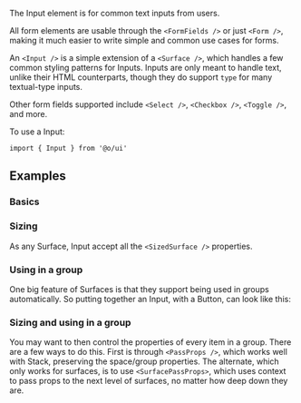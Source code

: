 <IntroText>The Input element is for common text inputs from users.</IntroText>

All form elements are usable through the `<FormFields />` or just `<Form />`, making it much easier
to write simple and common use cases for forms.

An `<Input />` is a simple extension of a `<Surface />`, which handles a few common styling patterns
for Inputs. Inputs are only meant to handle text, unlike their HTML counterparts, though they do
support `type` for many textual-type inputs.

Other form fields supported include `<Select />`, `<Checkbox />`, `<Toggle />`, and more.

To use a Input:

```tsx
import { Input } from '@o/ui'
```

## Examples

### Basics

<Example id="Basic" />

### Sizing

As any Surface, Input accept all the `<SizedSurface />` properties.

<Example id="Sized" name="Sizing" />

### Using in a group

One big feature of Surfaces is that they support being used in groups automatically. So putting
together an Input, with a Button, can look like this:

<Example id="Grouped" name="Grouping" />

### Sizing and using in a group

You may want to then control the properties of every item in a group. There are a few ways to do
this. First is through `<PassProps />`, which works well with Stack, preserving the space/group
properties. The alternate, which only works for surfaces, is to use `<SurfacePassProps>`, which uses
context to pass props to the next level of surfaces, no matter how deep down they are.

<Example id="GroupedSized" name="Sizing and grouping" />
